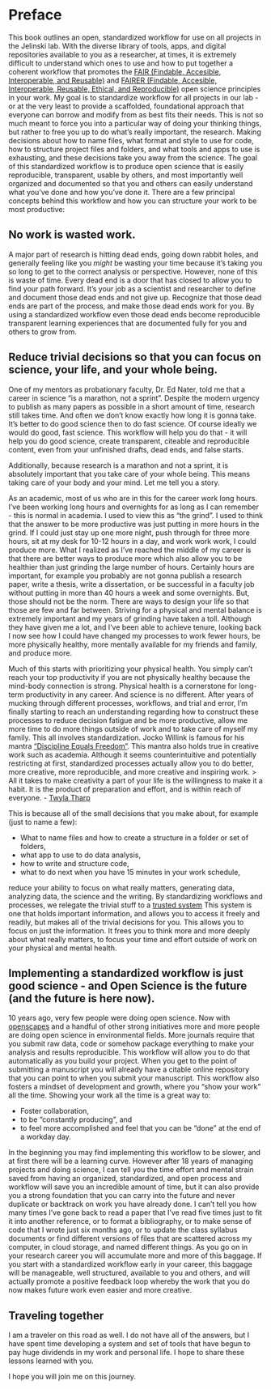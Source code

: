 # Preface {.unnumbered}

This book outlines an open, standardized workflow for use on all projects in the Jelinski lab. With the diverse library of tools, apps, and digital repositories available to you as a researcher, at times, it is extremely difficult to understand which ones to use and how to put together a coherent workflow that promotes the [FAIR (Findable, Accesible, Interoperable, and Reusable)](https://www.nature.com/articles/sdata201618) and [FAIRER (Findable, Accesible, Interoperable, Reusable, Ethical, and Reproducible)](https://papers.ssrn.com/sol3/papers.cfm?abstract_id=3654298) open science principles in your work. My goal is to standardize workflow for all projects in our lab - or at the very least to provide a scaffolded, foundational approach that everyone can borrow and modify from as best fits their needs. This is not so much meant to force you into a particular way of doing your thinking things, but rather to free you up to do what's really important, the research. Making decisions about how to name files, what format and style to use for code, how to structure project files and folders, and what tools and apps to use is exhausting, and these decisions take you away from the science. The goal of this standardized workflow is to produce open science that is easily reproducible, transparent, usable by others, and most importantly well organized and documented so that you and others can easily understand what you've done and how you've done it. There are a few principal concepts behind this workflow and how you can structure your work to be most productive:

## No work is wasted work.

A major part of research is hitting dead ends, going down rabbit holes, and generally feeling like you *might* be wasting your time because it's taking you so long to get to the correct analysis or perspective. However, none of this is waste of time. Every dead end is a door that has closed to allow you to find your path forward. It's your job as a scientist and researcher to define and document those dead ends and not give up. Recognize that those dead ends are part of the process, and make those dead ends work for you. By using a standardized workflow even those dead ends become reproducible transparent learning experiences that are documented fully for you and others to grow from.

## Reduce trivial decisions so that you can focus on science, your life, and your whole being.

One of my mentors as probationary faculty, Dr. Ed Nater, told me that a career in science "is a marathon, not a sprint". Despite the modern urgency to publish as many papers as possible in a short amount of time, research still takes time. And often we don't know exactly how long it is gonna take. It's better to do good science then to do fast science. Of course ideally we would do good, fast science. This workflow will help you do that - it will help you do good science, create transparent, citeable and reproducible content, even from your unfinished drafts, dead ends, and false starts.

Additionally, because research is a marathon and not a sprint, it is absolutely important that you take care of your whole being. This means taking care of your body and your mind. Let me tell you a story.

As an academic, most of us who are in this for the career work long hours. I've been working long hours and overnights for as long as I can remember - this is normal in academia. I used to view this as "the grind". I used to think that the answer to be more productive was just putting in more hours in the grind. If I could just stay up one more night, push through for three more hours, sit at my desk for 10-12 hours in a day, and work work work, I could produce more. What I realized as I've reached the middle of my career is that there are better ways to produce more which also allow you to be healthier than just grinding the large number of hours. Certainly hours are important, for example you probably are not gonna publish a research paper, write a thesis, write a dissertation, or be successful in a faculty job without putting in more than 40 hours a week and some overnights. But, those should not be the norm. There are ways to design your life so that those are few and far between. Striving for a physical and mental balance is extremely important and my years of grinding have taken a toll. Although they have given me a lot, and I've been able to achieve tenure, looking back I now see how I could have changed my processes to work fewer hours, be more physically healthy, more mentally available for my friends and family, and produce more.

Much of this starts with prioritizing your physical health. You simply can't reach your top productivity if you are not physically healthy because the mind-body connection is strong. Physical health is a cornerstone for long-term productivity in any career. And science is no different. After years of mucking through different processes, workflows, and trial and error, I'm finally starting to reach an understanding regarding how to construct these processes to reduce decision fatigue and be more productive, allow me more time to do more things outside of work and to take care of myself my family. This all involves standardization. Jocko Willink is famous for his mantra ["Discipline Equals Freedom"](https://www.forbes.com/sites/danschawbel/2017/10/17/jocko-willink-the-relationship-between-discipline-and-freedom/?sh=4d07be5b6df8). This mantra also holds true in creative work such as academia. Although it seems counterintuitive and potentially restricting at first, standardized processes actually allow you to do better, more creative, more reproducible, and more creative and inspiring work. \> All it takes to make creativity a part of your life is the willingness to make it a habit. It is the product of preparation and effort, and is within reach of everyone. - [Twyla Tharp](https://skinnyartist.com/an-artists-bookshelf-the-creative-habit/)

This is because all of the small decisions that you make about, for example (just to name a few):

-   What to name files and how to create a structure in a folder or set of folders,
-   what app to use to do data analysis,
-   how to write and structure code,
-   what to do next when you have 15 minutes in your work schedule,

reduce your ability to focus on what really matters, generating data, analyzing data, the science and the writing. By standardizing workflows and processes, we relegate the trivial stuff to a [trusted system](https://fortelabs.com/blog/basboverview/) This system is one that holds important information, and allows you to access it freely and readily, but makes all of the trivial decisions for you. This allows you to focus on just the information. It frees you to think more and more deeply about what really matters, to focus your time and effort outside of work on your physical and mental health.

## Implementing a standardized workflow is just good science - and Open Science is the future (and the future is here now).

10 years ago, very few people were doing open science. Now with [openscapes](https://www.openscapes.org/) and a handful of other strong initiatives more and more people are doing open science in environmental fields. More journals require that you submit raw data, code or somehow package everything to make your analysis and results reproducible. This workflow will allow you to do that automatically as you build your project. When you get to the point of submitting a manuscript you will already have a citable online repository that you can point to when you submit your manuscript. This workflow also fosters a mindset of development and growth, where you "show your work" all the time. Showing your work all the time is a great way to:

-   Foster collaboration,
-   to be "constantly producing", and\
-   to feel more accomplished and feel that you can be "done" at the end of a workday day.

In the beginning you may find implementing this workflow to be slower, and at first there will be a learning curve. However after 18 years of managing projects and doing science, I can tell you the time effort and mental strain saved from having an organized, standardized, and open process and workflow will save you an incredible amount of time, but it can also provide you a strong foundation that you can carry into the future and never duplicate or backtrack on work you have already done. I can't tell you how many times I've gone back to read a paper that I've read five times just to fit it into another reference, or to format a bibliography, or to make sense of code that I wrote just six months ago, or to update the class syllabus documents or find different versions of files that are scattered across my computer, in cloud storage, and named different things. As you go on in your research career you will accumulate more and more of this baggage. If you start with a standardized workflow early in your career, this baggage will be manageable, well structured, available to you and others, and will actually promote a positive feedback loop whereby the work that you do now makes future work even easier and more creative.

## Traveling together

I am a traveler on this road as well. I do not have all of the answers, but I have spent time developing a system and set of tools that have begun to pay huge dividends in my work and personal life. I hope to share these lessons learned with you.

I hope you will join me on this journey.
